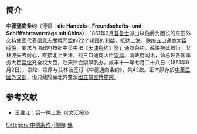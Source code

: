 {{Infobox Treaty
| name                = 中德通商條約
| long_name           = 
| image               =
| image_width         = 
| caption             = 
| type                = [[不平等条约|不平等条约]]
| date_drafted        = 
| date_signed         = 1861年9月2日
| location_signed     = [[天津|天津]]
| date_sealed         = 
| date_effective      = 
| condition_effective = 
| date_expiration     = 
| signatories         = {{flagicon|QING}} [[崇纶|崇纶]]、[[崇厚|崇厚]]<hr>{{flagicon image|Flag of Prussia (1892-1918).svg|border=no}} 艾林波
| parties             = {{flagicon|QING}}[[大清帝國|大清帝國]]<hr>{{flagicon image|Flag of Prussia (1892-1918).svg|border=no}} [[普魯士王國|普魯士王國]]
| ratifiers           =
| depositor           = {{ROC}}[[國立故宮博物院|國立故宮博物院]]
| language            =
| languages           = [[汉语|汉语]]、[[德語|德語]]
| Wikisource = 中德通商條約
}}

== 簡介 ==
'''中德通商条约'''（德语：'''die Handels-, Freundschafts- und Schifffahrtsverträge mit China'''），1861年3月[[普鲁士|普鲁士]]派出以{{link-de|艾林波|Friedrich zu Eulenburg}}伯爵为团长的东亚外交特使团代表[[德意志關稅同盟|德意志關稅同盟]]的22个邦国的利益，抵达上海，联络[[五口通商大臣|五口通商大臣]][[薛焕|薛焕]]，要求与清政府按照中英中法《[[天津条约|天津条约]]》签订通商条约。薛焕拖延敷衍，艾林波失去耐心，直接北上天津，找三口通商大臣[[崇厚|崇厚]]。清政府闻讯，命总理各国事务大臣[[崇纶|崇纶]]充全权大臣，赴天津会崇厚酌办。咸丰十一年七月二十八日（1861年9月2日），崇纶、崇厚与艾林波签订《中德通商条约》，共42款。正本原存於[[中華民國外交部|中華民國外交部]]，現典藏於臺北外雙溪[[國立故宮博物院|國立故宮博物院]]。

==参考文献==
<div class="references-small">
<references />
</div>

* 王维江：[https://archive.is/20080204064845/http://whb.news365.com.cn/xl/200801/t20080113_1721179.htm 另一种上海]（《文汇报》）
{{中德關係}}
[[Category:中德条约_(清朝)|Category:中德条约 (清朝)]]
[[Category:國立故宮博物院圖書文獻|條]]
